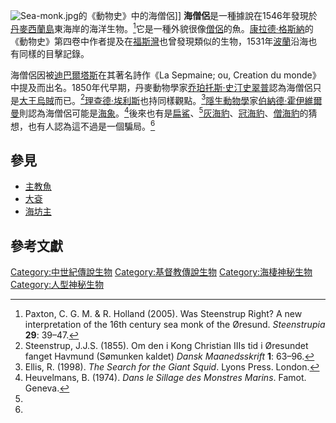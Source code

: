 [[File:Sea-monk.jpg|right]]的《動物史》中的海僧侶]]
'''海僧侶'''是一種據說在1546年發現於[[丹麥|丹麥]][[西蘭島|西蘭島]]東海岸的海洋生物。<ref name=Paxton>Paxton, C. G. M. & R. Holland (2005). Was Steenstrup Right? A new interpretation of the 16th century sea monk of the Øresund. ''Steenstrupia'' '''29''': 39–47.</ref>它是一種外貌很像[[僧侶|僧侶]]的魚。[[康拉德·格斯納|康拉德·格斯納]]的《動物史》第四卷中作者提及在[[福斯灣|福斯灣]]也曾發現類似的生物，1531年[[波蘭|波蘭]]沿海也有同樣的目擊記錄。

海僧侶因被[[纪尧姆·德·萨吕斯特·迪巴尔塔斯|迪巴爾塔斯]]在其著名詩作《La Sepmaine; ou, Creation du monde》中提及而出名。1850年代早期，丹麥動物學家[[乔珀托斯·史汀史翠普|乔珀托斯·史汀史翠普]]認為海僧侶只是[[巨烏賊|大王烏賊]]而已。<ref>Steenstrup, J.J.S. (1855). Om den i Kong Christian IIIs tid i Øresundet fanget Havmund (Sømunken kaldet) ''Dansk Maanedsskrift'' '''1''': 63–96.</ref>[[理查德·埃利斯_(生物學家)|理查德·埃利斯]]也持同樣觀點。<ref>Ellis, R. (1998). ''The Search for the Giant Squid''. Lyons Press. London.</ref>[[神秘動物學|隱生動物學]]家[[伯納德·霍伊維爾曼|伯納德·霍伊維爾曼]]則認為海僧侶可能是[[海象|海象]]。<ref>Heuvelmans, B. (1974). ''Dans le Sillage des Monstres Marins''. Famot. Geneva.</ref>後來也有是[[扁鯊|扁鯊]]、<ref name=Paxton />[[灰海豹|灰海豹]]、[[冠海豹|冠海豹]]、[[僧海豹|僧海豹]]的猜想，也有人認為這不過是一個騙局。<ref name=Paxton />

==參見==
* [[主教魚|主教魚]]
* [[大袞|大袞]]
* [[海坊主|海坊主]]

==參考文獻==
{{reflist}}

[[Category:中世紀傳說生物|Category:中世紀傳說生物]]
[[Category:基督教傳說生物|Category:基督教傳說生物]]
[[Category:海棲神秘生物|Category:海棲神秘生物]]
[[Category:人型神秘生物|Category:人型神秘生物]]